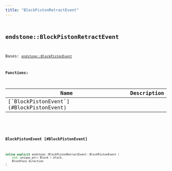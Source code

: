 ```yaml
---
title: "BlockPistonRetractEvent"
---
```


## <code className="doc-symbol doc-symbol-class"/> endstone::BlockPistonRetractEvent

Bases: [`endstone::BlockPistonEvent`](classendstone_1_1_block_piston_event.md)
















**Functions:**

<table>
<thead>
   <tr>
      <th>Name</th>
      <th>Description</th>
   </tr>
</thead>
<tbody>
<tr key="classendstone_1_1_block_piston_retract_event_1a4045e305bbfc65226b898f11a7ec8389">
    <td>[`BlockPistonEvent`](#BlockPistonEvent)</td>
    <td></td>
</tr>
</tbody>
</table>

### <code className="doc-symbol doc-symbol-function"/> BlockPistonEvent [#BlockPistonEvent]

```cpp
inline explicit endstone::BlockPistonRetractEvent::BlockPistonEvent (
    std::unique_ptr< Block > block,
    BlockFace direction
) 
```